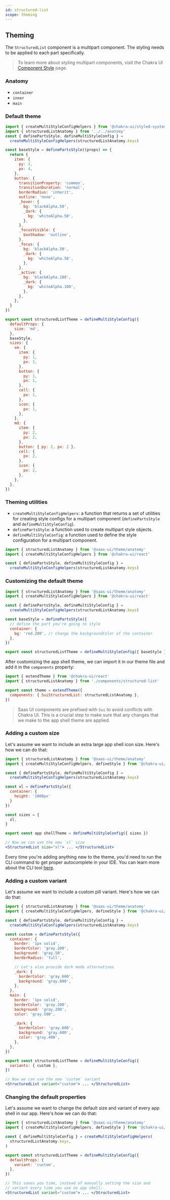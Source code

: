 ```yaml
---
id: structured-list
scope: theming
---
```


## Theming

The `StructuredList` component is a multipart component. The styling needs to be
applied to each part specifically.

> To learn more about styling multipart components, visit the Chakra UI
> [Component Style](https://chakra-ui.com/docs/styled-system/component-style#styling-multipart-components)
> page.

### Anatomy

- `container`
- `inner`
- `main`

### Default theme

```jsx live=false
import { createMultiStyleConfigHelpers } from '@chakra-ui/styled-system'
import { structuredListAnatomy } from '../../anatomy'
const { definePartsStyle, defineMultiStyleConfig } =
  createMultiStyleConfigHelpers(structuredListAnatomy.keys)

const baseStyle = definePartsStyle((props) => {
  return {
    item: {
      py: 2,
      px: 4,
    },
    button: {
      transitionProperty: 'common',
      transitionDuration: 'normal',
      borderRadius: 'inherit',
      outline: 'none',
      _hover: {
        bg: 'blackAlpha.50',
        _dark: {
          bg: 'whiteAlpha.50',
        },
      },
      _focusVisible: {
        boxShadow: 'outline',
      },
      _focus: {
        bg: 'blackAlpha.50',
        _dark: {
          bg: 'whiteAlpha.50',
        },
      },
      _active: {
        bg: 'blackAlpha.100',
        _dark: {
          bg: 'whiteAlpha.100',
        },
      },
    },
  }
})

export const structuredListTheme = defineMultiStyleConfig({
  defaultProps: {
    size: 'md',
  },
  baseStyle,
  sizes: {
    sm: {
      item: {
        py: 1,
        px: 1,
      },
      button: {
        py: 1,
        px: 1,
      },
      cell: {
        px: 1,
      },
      icon: {
        px: 1,
      },
    },
    md: {
      item: {
        py: 2,
        px: 2,
      },
      button: { py: 2, px: 2 },
      cell: {
        px: 2,
      },
      icon: {
        px: 2,
      },
    },
  },
})
```

### Theming utilities

- `createMultiStyleConfigHelpers`: a function that returns a set of utilities
  for creating style configs for a multipart component (`definePartsStyle` and
  `defineMultiStyleConfig`).
- `definePartsStyle`: a function used to create multipart style objects.
- `defineMultiStyleConfig`: a function used to define the style configuration
  for a multipart component.

```jsx live=false
import { structuredListAnatomy } from '@saas-ui/theme/anatomy'
import { createMultiStyleConfigHelpers } from '@chakra-ui/react'

const { definePartsStyle, defineMultiStyleConfig } =
  createMultiStyleConfigHelpers(structuredListAnatomy.keys)
```

### Customizing the default theme

```jsx live=false
import { structuredListAnatomy } from '@saas-ui/theme/anatomy'
import { createMultiStyleConfigHelpers } from '@chakra-ui/react'

const { definePartsStyle, defineMultiStyleConfig } =
  createMultiStyleConfigHelpers(structuredListAnatomy.keys)

const baseStyle = definePartsStyle({
  // define the part you're going to style
  container: {
    bg: 'red.200', // change the backgroundColor of the container
  },
})

export const structuredListTheme = defineMultiStyleConfig({ baseStyle })
```

After customizing the app shell theme, we can import it in our theme file and
add it in the `components` property:

```jsx live=false
import { extendTheme } from '@chakra-ui/react'
import { structuredListAnatomy } from './components/structured-list'

export const theme = extendTheme({
  components: { SuiStructuredList: structuredListAnatomy },
})
```

> Saas UI components are prefixed with `Sui` to avoid conflicts with Chakra UI.
> This is a crucial step to make sure that any changes that we make to the
> app shell theme are applied.

### Adding a custom size

Let's assume we want to include an extra large app shell icon size. Here's how
we can do that:

```jsx live=false
import { structuredListAnatomy } from '@saas-ui/theme/anatomy'
import { createMultiStyleConfigHelpers, defineStyle } from '@chakra-ui/react'

const { definePartsStyle, defineMultiStyleConfig } =
  createMultiStyleConfigHelpers(structuredListAnatomy.keys)

const xl = definePartsStyle({
  container: {
    height: '1000px'
  }
})

const sizes = {
  xl,
}

export const app shellTheme = defineMultiStyleConfig({ sizes })

// Now we can use the new `xl` size
<StructuredList size="xl"> ... </StructuredList>
```

Every time you're adding anything new to the theme, you'd need to run the CLI
command to get proper autocomplete in your IDE. You can learn more about the CLI
tool [here](/docs/styled-system/cli).

### Adding a custom variant

Let's assume we want to include a custom pill variant. Here's how we can do
that:

```jsx live=false
import { structuredListAnatomy } from '@saas-ui/theme/anatomy'
import { createMultiStyleConfigHelpers, defineStyle } from '@chakra-ui/react'

const { definePartsStyle, defineMultiStyleConfig } =
  createMultiStyleConfigHelpers(structuredListAnatomy.keys)

const custom = definePartsStyle({
  container: {
    border: '1px solid',
    borderColor: 'gray.200',
    background: 'gray.50',
    borderRadius: 'full',

    // Let's also provide dark mode alternatives
    _dark: {
      borderColor: 'gray.600',
      background: 'gray.800',
    },
  },
  main: {
    border: '1px solid',
    borderColor: 'gray.200',
    background: 'gray.200',
    color: 'gray.500',

    _dark: {
      borderColor: 'gray.600',
      background: 'gray.600',
      color: 'gray.400',
    },
  },
})

export const structuredListTheme = defineMultiStyleConfig({
  variants: { custom },
})

// Now we can use the new `custom` variant
<StructuredList variant="custom"> ... </StructuredList>
```

### Changing the default properties

Let's assume we want to change the default size and variant of every app shell
in our app. Here's how we can do that:

```jsx live=false
import { structuredListAnatomy } from '@saas-ui/theme/anatomy'
import { createMultiStyleConfigHelpers, defineStyle } from '@chakra-ui/react'

const { defineMultiStyleConfig } = createMultiStyleConfigHelpers(
  structuredListAnatomy.keys,
)

export const structuredListTheme = defineMultiStyleConfig({
  defaultProps: {
    variant: 'custom',
  },
})

// This saves you time, instead of manually setting the size and
// variant every time you use an app shell:
<StructuredList variant="custom"> ... </StructuredList>
```
